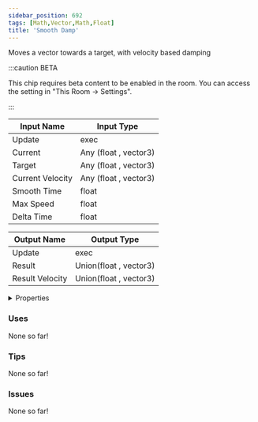 ```yaml
---
sidebar_position: 692
tags: [Math,Vector,Math,Float]
title: 'Smooth Damp'
---
```


Moves a vector towards a target, with velocity based damping

:::caution BETA

This chip requires beta content to be enabled in the room. You can access the setting in "This Room -> Settings".

:::


<EsbSvg />

| Input Name | Input Type |
|-----------|-----------|
| Update | exec |
| Current | Any (float , vector3) |
| Target | Any (float , vector3) |
| Current Velocity | Any (float , vector3) |
| Smooth Time | float |
| Max Speed | float |
| Delta Time | float |

| Output Name | Output Type |
|-----------|-----------|
| Update | exec |
| Result | Union(float , vector3) |
| Result Velocity | Union(float , vector3) |


<details>
  <summary>Properties</summary>
  <div>
    <div>
    <table>
      <thead>
        <tr>
          <th>Is beta required?</th>
          <th>✅</th>
        </tr>
        <tr>
          <th>Is this chip a trolling risk?</th>
          <th>❌</th>
        </tr>
        <tr>
          <th>Is this chip a role assignment risk?</th>
          <th>❌</th>
        </tr>
        <tr>
          <th>Chip UUID</th>
          <th>830600a6-ec28-46b0-9354-13e0a1061232</th>
        </tr>
      </thead>
    </table>
    </div>
  </div>
</details>

### Uses

None so far!

### Tips

None so far!

### Issues

None so far!